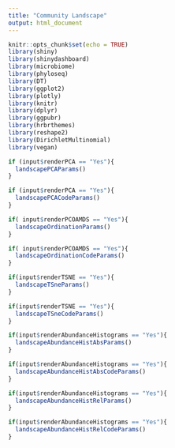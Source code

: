 ```yaml
---
title: "Community Landscape"
output: html_document
---
```

```r
knitr::opts_chunk$set(echo = TRUE)
library(shiny)
library(shinydashboard)
library(microbiome)
library(phyloseq)
library(DT)
library(ggplot2)
library(plotly)
library(knitr)
library(dplyr)
library(ggpubr)
library(hrbrthemes)
library(reshape2)
library(DirichletMultinomial)
library(vegan)
```


```r
if (input$renderPCA == "Yes"){
  landscapePCAParams()
}
```
```r
if (input$renderPCA == "Yes"){
  landscapePCACodeParams()
}
```
```r
if( input$renderPCOAMDS == "Yes"){
  landscapeOrdinationParams()
}
```
```r
if( input$renderPCOAMDS == "Yes"){
  landscapeOrdinationCodeParams()
}
```
```r
if(input$renderTSNE == "Yes"){
  landscapeTSneParams()
}
```
```r
if(input$renderTSNE == "Yes"){
  landscapeTSneCodeParams()
}
```
```r
if(input$renderAbundanceHistograms == "Yes"){
  landscapeAbundanceHistAbsParams()
}
```
```r
if(input$renderAbundanceHistograms == "Yes"){
  landscapeAbundanceHistAbsCodeParams()
}
```
```r
if(input$renderAbundanceHistograms == "Yes"){
  landscapeAbundanceHistRelParams()
}
```
```r
if(input$renderAbundanceHistograms == "Yes"){
  landscapeAbundanceHistRelCodeParams()
}
```

